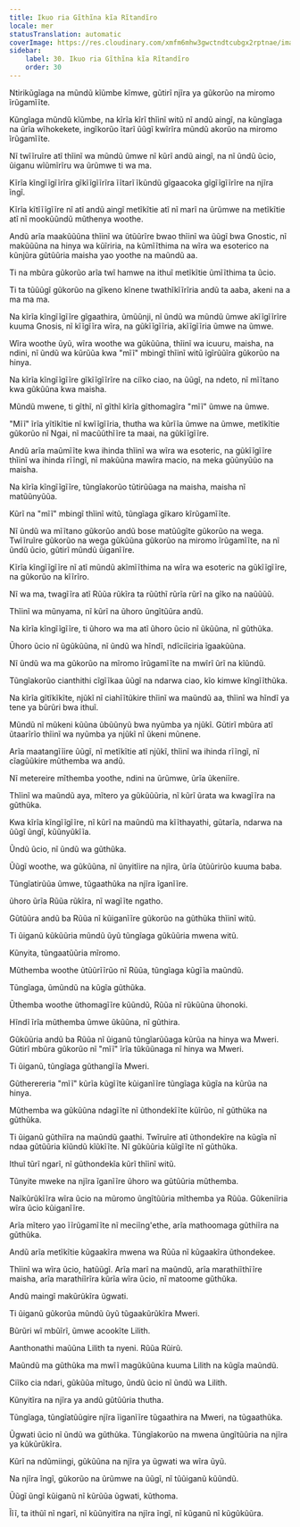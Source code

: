 ```yaml
---
title: Ikuo ria Gĩthĩna kĩa Rĩtandĩro
locale: mer
statusTranslation: automatic
coverImage: https://res.cloudinary.com/xmfm6mhw3gwctndtcubgx2rptnae/image/upload/v1740468922/small_cover_tratado_de_psicologia_revolucionaria_a4c0dca4e0.webp
sidebar:
    label: 30. Ikuo ria Gĩthĩna kĩa Rĩtandĩro
    order: 30
---
```

Ntirikũgĩaga na mũndũ kĩũmbe kĩmwe, gũtirĩ njĩra ya gũkorũo na miromo ĩrũgamĩĩte.

Kũngĩaga mũndũ kĩũmbe, na kĩrĩa kĩrĩ thĩinĩ witũ nĩ andũ aingĩ, na kũngĩaga na ũrĩa wĩhokekete, ingĩkorũo ĩtarĩ ũũgĩ kwĩrĩra mũndũ akorũo na miromo ĩrũgamĩĩte.

Nĩ twĩĩruĩre atĩ thĩinĩ wa mũndũ ũmwe nĩ kũrĩ andũ aingĩ, na nĩ ũndũ ũcio, ũiganu wĩũmĩrĩru wa ũrũmwe ti wa ma.

Kĩrĩa kĩngĩĩgĩĩrĩra gĩkĩĩgĩĩrĩra ĩĩtarĩ ĩkũndũ gĩgaacoka gĩgĩĩgĩĩrĩre na njĩra ĩngĩ.

Kĩrĩa kĩtĩĩĩgĩĩre nĩ atĩ andũ aingĩ metĩkĩtie atĩ nĩ marĩ na ũrũmwe na metĩkĩtie atĩ nĩ mookũũndũ mũthenya woothe.

Andũ arĩa maakũũũna thĩinĩ wa ũtũũrĩre bwao thĩinĩ wa ũũgĩ bwa Gnostic, nĩ makũũũna na hinya wa kũĩriria, na kũmĩĩthima na wĩra wa esoterico na kũnjũra gũtũũria maisha yao yoothe na maũndũ aa.

Ti na mbũra gũkorũo arĩa twĩ hamwe na ithuĩ metĩkĩtie ũmĩĩthima ta ũcio.

Ti ta tũũũgĩ gũkorũo na gĩkeno kĩnene twathĩkĩĩrĩria andũ ta aaba, akeni na a ma ma ma.

Na kĩrĩa kĩngĩĩgĩĩre gĩgaathira, ũmũũnji, nĩ ũndũ wa mũndũ ũmwe akĩĩgĩĩrĩre kuuma Gnosis, nĩ kĩĩgĩĩra wĩra, na gũkĩĩgĩĩria, akĩĩgĩĩria ũmwe na ũmwe.

Wĩra woothe ũyũ, wĩra woothe wa gũkũũna, thĩinĩ wa icuuru, maisha, na ndini, nĩ ũndũ wa kũrũũa kwa "mĩĩ" mbingĩ thĩinĩ witũ ĩgĩrũũĩra gũkorũo na hinya.

Na kĩrĩa kĩngĩĩgĩĩre gĩkĩĩgĩĩrĩre na ciĩko ciao, na ũũgĩ, na ndeto, nĩ mĩĩtano kwa gũkũũna kwa maisha.

Mũndũ mwene, ti gĩthĩ, nĩ gĩthĩ kĩrĩa gĩthomagĩra "mĩĩ" ũmwe na ũmwe.

"Mĩĩ" ĩrĩa yĩtĩkĩtie nĩ kwĩĩgĩĩria, thutha wa kũrĩĩa ũmwe na ũmwe, metĩkĩtie gũkorũo nĩ Ngai, nĩ macũũthĩĩre ta maai, na gũkĩĩgĩĩre.

Andũ arĩa maũmĩĩte kwa ihinda thĩinĩ wa wĩra wa esoteric, na gũkĩĩgĩĩre thĩinĩ wa ihinda rĩĩngĩ, nĩ makũũna mawĩra macio, na meka gũũnyũũo na maisha.

Na kĩrĩa kĩngĩĩgĩĩre, tũngĩakorũo tũtirũũaga na maisha, maisha nĩ matũũnyũũa.

Kũrĩ na "mĩĩ" mbingĩ thĩinĩ witũ, tũngĩaga gĩkaro kĩrũgamĩĩte.

Nĩ ũndũ wa mĩĩtano gũkorũo andũ bose matũũgĩte gũkorũo na wega. Twĩĩruĩre gũkorũo na wega gũkũũna gũkorũo na miromo ĩrũgamĩĩte, na nĩ ũndũ ũcio, gũtirĩ mũndũ ũiganĩĩre.

Kĩrĩa kĩngĩĩgĩĩre nĩ atĩ mũndũ akĩmĩĩthima na wĩra wa esoteric na gũkĩĩgĩĩre, na gũkorũo na kĩĩrĩro.

Nĩ wa ma, twagĩĩra atĩ Rũũa rũkĩra ta rũũthĩ rũrĩa rũrĩ na gĩko na naũũũũ.

Thĩinĩ wa mũnyama, nĩ kũrĩ na ũhoro ũngĩtũũra andũ.

Na kĩrĩa kĩngĩĩgĩĩre, ti ũhoro wa ma atĩ ũhoro ũcio nĩ ũkũũna, nĩ gũthũka.

Ũhoro ũcio nĩ ũgũkũũna, nĩ ũndũ wa hĩndĩ, ndĩciĩciria ĩgaakũũna.

Nĩ ũndũ wa ma gũkorũo na mĩromo ĩrũgamĩĩte na mwĩrĩ ũrĩ na kĩũndũ.

Tũngĩakorũo cianthithi cĩgĩĩkaa ũũgĩ na ndarwa ciao, kĩo kimwe kĩngĩĩthũka.

Na kĩrĩa gĩtĩkĩkĩte, njũkĩ nĩ ciahĩĩtũkire thĩinĩ wa maũndũ aa, thĩinĩ wa hĩndĩ ya tene ya bũrũri bwa ithuĩ.

Mũndũ nĩ mũkeni kũũna ũbũũnyũ bwa nyũmba ya njũkĩ. Gũtirĩ mbũra atĩ ũtaarĩrĩo thĩinĩ wa nyũmba ya njũkĩ nĩ ũkeni mũnene.

Arĩa maatangĩĩire ũũgĩ, nĩ metĩkĩtie atĩ njũkĩ, thĩinĩ wa ihinda rĩĩngĩ, nĩ cĩagũũkire mũthemba wa andũ.

Nĩ metereire mĩthemba yoothe, ndini na ũrũmwe, ũrĩa ũkeniĩre.

Thĩinĩ wa maũndũ aya, mĩtero ya gũkũũũria, nĩ kũrĩ ũrata wa kwagĩĩra na gũthũka.

Kwa kĩrĩa kĩngĩĩgĩĩre, nĩ kũrĩ na maũndũ ma kĩĩthayathi, gũtarĩa, ndarwa na ũũgĩ ũngĩ, kũũnyũkĩĩa.

Ũndũ ũcio, nĩ ũndũ wa gũthũka.

Ũũgĩ woothe, wa gũkũũna, nĩ ũnyitĩire na njĩra, ũrĩa ũtũũrirũo kuuma baba.

Tũngĩatirũũa ũmwe, tũgaathũka na njĩra ĩganĩĩre.

ũhoro ũrĩa Rũũa rũkĩra, nĩ wagĩĩte ngatho.

Gũtũũra andũ ba Rũũa nĩ kũiganĩĩre gũkorũo na gũthũka thĩinĩ witũ.

Ti ũiganũ kũkũũria mũndũ ũyũ tũngĩaga gũkũũria mwena witũ.

Kũnyita, tũngaatũũria mĩromo.

Mũthemba woothe ũtũũrĩĩrũo nĩ Rũũa, tũngĩaga kũgĩĩa maũndũ.

Tũngĩaga, ũmũndũ na kũgĩa gũthũka.

Ũthemba woothe ũthomagĩĩre kũũndũ, Rũũa nĩ rũkũũna ũhonoki.

Hĩndĩ ĩrĩa mũthemba ũmwe ũkũũna, nĩ gũthira.

Gũkũũria andũ ba Rũũa nĩ ũiganũ tũngĩarũũaga kũrũa na hinya wa Mweri. Gũtirĩ mbũra gũkorũo nĩ "mĩĩ" ĩrĩa tũkũũnaga nĩ hinya wa Mweri.

Ti ũiganũ, tũngĩaga gũthangĩĩa Mweri.

Gũtherereria "mĩĩ" kũrĩa kũgĩĩte kũiganĩĩre tũngĩaga kũgĩa na kũrũa na hinya.

Mũthemba wa gũkũũna ndagĩĩte nĩ ũthondekĩĩte kũĩrũo, nĩ gũthũka na gũthũka.

Ti ũiganũ gũthiĩra na maũndũ gaathi. Twĩruĩre atĩ ũthondekĩre na kũgĩa nĩ ndaa gũtũũria kĩũndũ kĩũkĩĩte. Nĩ gũkũũria kũĩgĩĩte nĩ gũthũka.

Ithuĩ tũrĩ ngarĩ, nĩ gũthondekĩa kũrĩ thĩinĩ witũ.

Tũnyite mweke na njĩra ĩganĩĩre ũhoro wa gũtũũria mũthemba.

Naĩkũrũkĩĩra wĩra ũcio na mũromo ũngĩtũũria mĩthemba ya Rũũa. Gũkeniĩria wĩra ũcio kũiganĩĩre.

Arĩa mĩtero yao ĩĩrũgamĩĩte nĩ meciĩng'ethe, arĩa mathoomaga gũthiĩra na gũthũka.

Andũ arĩa metĩkĩtie kũgaakĩra mwena wa Rũũa nĩ kũgaakĩra ũthondekee.

Thĩinĩ wa wĩra ũcio, hatũũgĩ. Arĩa marĩ na maũndũ, arĩa marathiĩthĩĩre maisha, arĩa marathiĩrĩra kũrĩa wĩra ũcio, nĩ matoome gũthũka.

Andũ maingĩ makũrũkĩra ũgwati.

Ti ũiganũ gũkorũa mũndũ ũyũ tũgaakũrũkĩra Mweri.

Bũrũri wĩ mbũĩrĩ, ũmwe acookĩte Lilith.

Aanthonathi maũũna Lilith ta nyeni. Rũũa Rũirũ.

Maũndũ ma gũthũka ma mwĩĩ magũkũũna kuuma Lilith na kũgĩa maũndũ.

Ciĩko cia ndari, gũkũũa mĩtugo, ũndũ ũcio nĩ ũndũ wa Lilith.

Kũnyitĩra na njĩra ya andũ gũtũũria thutha.

Tũngĩaga, tũngĩatũũgire njĩra ĩiganĩĩre tũgaathira na Mweri, na tũgaathũka.

Ũgwati ũcio nĩ ũndũ wa gũthũka. Tũngĩakorũo na mwena ũngĩtũũria na njĩra ya kũkũrũkĩra.

Kũrĩ na ndũmiingi, gũkũũna na njĩra ya ũgwati wa wĩra ũyũ.

Na njĩra ĩngĩ, gũkorũo na ũrũmwe na ũũgĩ, nĩ tũũiganũ kũũndũ.

Ũũgĩ ũngĩ kũiganũ nĩ kũrũũa ũgwati, kũthoma.

Ĩĩĩ, ta ithũĩ nĩ ngarĩ, nĩ kũũnyitĩra na njĩra ĩngĩ, nĩ kũganũ nĩ kũgũkũũra.

